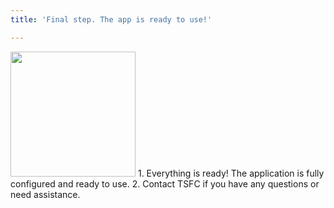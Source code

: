 ```yaml
---
title: 'Final step. The app is ready to use!'

---
```

<img height="200" src="https://i.imgur.com/02JO6dw.jpeg" />
1. Everything is ready! The application is fully configured and ready to use.
2. Contact TSFC if you have any questions or need assistance.